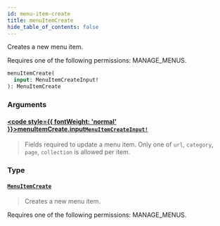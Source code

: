 ```yaml
---
id: menu-item-create
title: menuItemCreate
hide_table_of_contents: false
---
```








Creates a new menu item. 

Requires one of the following permissions: MANAGE_MENUS.

```graphql
menuItemCreate(
  input: MenuItemCreateInput!
): MenuItemCreate
```


### Arguments

#### [<code style={{ fontWeight: 'normal' }}>menuItemCreate.<b>input</b></code>](#)<Bullet />[`MenuItemCreateInput!`](../../../developer/api-reference/inputs/menu-item-create-input) <Badge class="secondary" text="non-null"/> <Badge class="secondary" text="input"/>
> Fields required to update a menu item. Only one of `url`, `category`, `page`, `collection` is allowed per item.
> 

### Type

#### [`MenuItemCreate`](../../../developer/api-reference/objects/menu-item-create) <Badge class="secondary" text="object"/>
> Creates a new menu item. 

Requires one of the following permissions: MANAGE_MENUS.
> 





